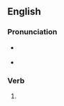 ==English==

===Pronunciation===
* {{a|US}} {{IPA|/ɹi.ɹoʊt/|lang=en}}
* {{rhymes|əʊt|lang=en}}

===Verb===
{{head|en|verb form}}

# {{en-simple past of|rewrite}}